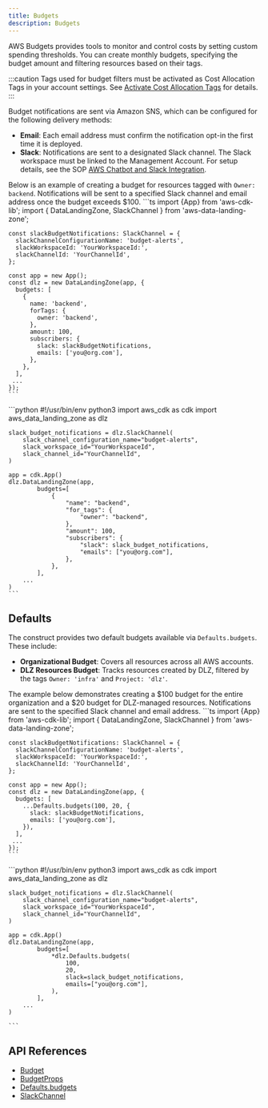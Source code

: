 ```yaml
---
title: Budgets
description: Budgets
---
```


AWS Budgets provides tools to monitor and control costs by setting custom spending thresholds. You can create monthly
budgets, specifying the budget amount and filtering resources based on their tags.

:::caution
Tags used for budget filters must be activated as Cost Allocation Tags in your account settings. See
[Activate Cost Allocation Tags](/components/account-management/tagging#activate-cost-allocation-tags) for details.
:::

Budget notifications are sent via Amazon SNS, which can be configured for the following delivery methods:
- **Email**: Each email address must confirm the notification opt-in the first time it is deployed.
- **Slack**: Notifications are sent to a designated Slack channel. The Slack workspace must be linked to the Management
Account. For setup details, see the SOP [AWS Chatbot and Slack Integration](sop-account-setup#aws-chatbot-and-slack-integration).

Below is an example of creating a budget for resources tagged with `Owner: backend`. Notifications will be sent to a
specified Slack channel and email address once the budget exceeds $100.
<DualCode>
  <Fragment slot="ts">
    ```ts
    import {App} from 'aws-cdk-lib';
    import { DataLandingZone, SlackChannel } from 'aws-data-landing-zone';

    const slackBudgetNotifications: SlackChannel = {
      slackChannelConfigurationName: 'budget-alerts',
      slackWorkspaceId: 'YourWorkspaceId:',
      slackChannelId: 'YourChannelId',
    };

    const app = new App();
    const dlz = new DataLandingZone(app, {
      budgets: [
        {
          name: 'backend',
          forTags: {
            owner: 'backend',
          },
          amount: 100,
          subscribers: {
            slack: slackBudgetNotifications,
            emails: ['you@org.com'],
          },
        },
      ],
     ...
    });
    ```
  </Fragment>
  <Fragment slot="python">
    ```python
    #!/usr/bin/env python3
    import aws_cdk as cdk
    import aws_data_landing_zone as dlz

    slack_budget_notifications = dlz.SlackChannel(
        slack_channel_configuration_name="budget-alerts",
        slack_workspace_id="YourWorkspaceId",
        slack_channel_id="YourChannelId",
    )

    app = cdk.App()
    dlz.DataLandingZone(app,
            budgets=[
                {
                    "name": "backend",
                    "for_tags": {
                        "owner": "backend",
                    },
                    "amount": 100,
                    "subscribers": {
                        "slack": slack_budget_notifications,
                        "emails": ["you@org.com"],
                    },
                },
            ],
        ...
    )
    ```
  </Fragment>
</DualCode>

## Defaults

The construct provides two default budgets available via `Defaults.budgets`. These include:
- **Organizational Budget**: Covers all resources across all AWS accounts.
- **DLZ Resources Budget**: Tracks resources created by DLZ, filtered by the tags `Owner: 'infra'` and `Project: 'dlz'`.

The example below demonstrates creating a $100 budget for the entire organization and a $20 budget for DLZ-managed
resources. Notifications are sent to the specified Slack channel and email address.
<DualCode>
  <Fragment slot="ts">
    ```ts
    import {App} from 'aws-cdk-lib';
    import { DataLandingZone, SlackChannel } from 'aws-data-landing-zone';

    const slackBudgetNotifications: SlackChannel = {
      slackChannelConfigurationName: 'budget-alerts',
      slackWorkspaceId: 'YourWorkspaceId:',
      slackChannelId: 'YourChannelId',
    };

    const app = new App();
    const dlz = new DataLandingZone(app, {
      budgets: [
        ...Defaults.budgets(100, 20, {
          slack: slackBudgetNotifications,
          emails: ['you@org.com'],
        }),
      ],
     ...
    });
    ```
  </Fragment>
  <Fragment slot="python">
    ```python
    #!/usr/bin/env python3
    import aws_cdk as cdk
    import aws_data_landing_zone as dlz

    slack_budget_notifications = dlz.SlackChannel(
        slack_channel_configuration_name="budget-alerts",
        slack_workspace_id="YourWorkspaceId",
        slack_channel_id="YourChannelId",
    )

    app = cdk.App()
    dlz.DataLandingZone(app,
            budgets=[
                *dlz.Defaults.budgets(
                    100,
                    20,
                    slack=slack_budget_notifications,
                    emails=["you@org.com"],
                ),
            ],
        ...
    )

    ```
  </Fragment>
</DualCode>

## API References
- [Budget](/reference/api#dlzbudget)
- [BudgetProps](/reference/api#dlzbudgetprops)
- [Defaults.budgets](/reference/api#aws-data-landing-zone.Defaults.budgets)
- [SlackChannel](/reference/api#slackchannel)